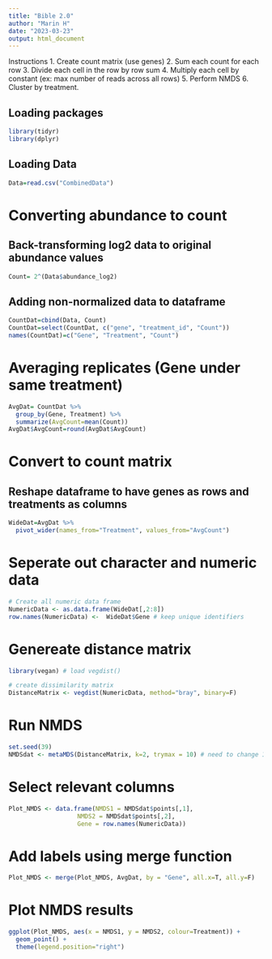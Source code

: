 ```yaml
---
title: "Bible 2.0"
author: "Marin H"
date: "2023-03-23"
output: html_document
---
```




Instructions
1. Create count matrix (use genes)
2. Sum each count for each row 
3. Divide each cell in the row by row sum 
4. Multiply each cell by constant (ex: max number of reads across all rows)
5. Perform NMDS
6. Cluster by treatment.  

## Loading packages
```r
library(tidyr)
library(dplyr)
```

## Loading Data
```r
Data=read.csv("CombinedData")
```

# Converting abundance to count
## Back-transforming log2 data to original abundance values
```r
Count= 2^(Data$abundance_log2)
```

## Adding non-normalized data to dataframe
```r
CountDat=cbind(Data, Count)
CountDat=select(CountDat, c("gene", "treatment_id", "Count"))
names(CountDat)=c("Gene", "Treatment", "Count")
```

# Averaging replicates (Gene under same treatment)
```r
AvgDat= CountDat %>%
  group_by(Gene, Treatment) %>%
  summarize(AvgCount=mean(Count))
AvgDat$AvgCount=round(AvgDat$AvgCount)
```


# Convert to count matrix
## Reshape dataframe to have genes as rows and treatments as columns
```r
WideDat=AvgDat %>%
  pivot_wider(names_from="Treatment", values_from="AvgCount")
```

# Seperate out character and numeric data
```r
# Create all numeric data frame
NumericData <- as.data.frame(WideDat[,2:8])
row.names(NumericData) <-  WideDat$Gene # keep unique identifiers
```

# Genereate distance matrix
```r
library(vegan) # load vegdist()

# create dissimilarity matrix
DistanceMatrix <- vegdist(NumericData, method="bray", binary=F)
```

# Run NMDS
```r
set.seed(39)
NMDSdat <- metaMDS(DistanceMatrix, k=2, trymax = 10) # need to change 10 to a higher number, but keep low for testing
```

# Select relevant columns 
```r
Plot_NMDS <- data.frame(NMDS1 = NMDSdat$points[,1],
                   NMDS2 = NMDSdat$points[,2],
                   Gene = row.names(NumericData))
```

# Add labels using merge function
```r
Plot_NMDS <- merge(Plot_NMDS, AvgDat, by = "Gene", all.x=T, all.y=F)
```

# Plot NMDS results 
```r
ggplot(Plot_NMDS, aes(x = NMDS1, y = NMDS2, colour=Treatment)) +
  geom_point() +
  theme(legend.position="right")
```

